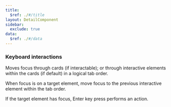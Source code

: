 ```yaml
---
title:
  $ref: ./#/title
layout: DetailComponent
sidebar:
  exclude: true
data:
  $ref: ./#/data
---
```


### Keyboard interactions

<KeyboardControls>
<KeyboardControl keyOrCombos="Tab">

Moves focus through cards (if interactable); or through interactive elements within the cards (if default) in a logical tab order.

</KeyboardControl>
<KeyboardControl keyOrCombos="Shift + Tab">

When focus is on a target element, move focus to the previous interactive element within the tab order.

</KeyboardControl>
<KeyboardControl keyOrCombos="Enter">

If the target element has focus, Enter key press performs an action.

</KeyboardControl>
</KeyboardControls>
